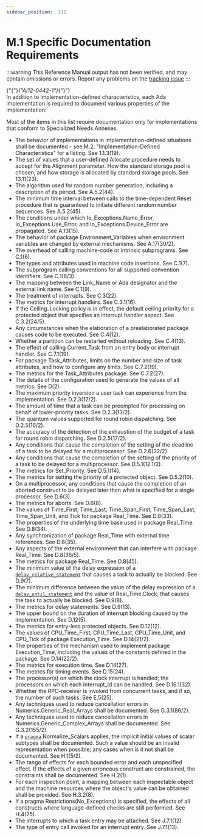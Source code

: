 ---
sidebar_position:  211
---

# M.1 Specific Documentation Requirements

:::warning
This Reference Manual output has not been verified,
and may contain omissions or errors.
Report any problems on the [tracking issue](https://github.com/ada-lang-io/ada-lang-io/issues/20)
:::


<p>{"{"}<em>{"AI12-0442-1"}</em>{"}"} <br />In addition to implementation-defined characteristics, each Ada implementation is required to document various properties of the implementation: <br /></p>

<Admonition type="aarm" aarm="ramification" title="Ramification: ">
<strong></strong>Most of the items in this list require documentation only for implementations that conform to Specialized Needs Annexes. <br /></Admonition>

<ul>
<li>The behavior of implementations in implementation-defined situations shall be documented - see M.2, "Implementation-Defined Characteristics" for a listing. See 1.1.3(19).<br /></li>
<li>The set of values that a user-defined Allocate procedure needs to accept for the Alignment parameter. How the standard storage pool is chosen, and how storage is allocated by standard storage pools. See 13.11(23).<br /></li>
<li>The algorithm used for random number generation, including a description of its period. See A.5.2(44).<br /></li>
<li>The minimum time interval between calls to the time-dependent Reset procedure that is guaranteed to initiate different random number sequences. See A.5.2(45).<br /></li>
<li>The conditions under which Io_Exceptions.Name_Error, Io_Exceptions.Use_Error, and Io_Exceptions.Device_Error are propagated. See A.13(15).<br /></li>
<li>The behavior of package Environment_Variables when environment variables are changed by external mechanisms. See A.17(30/2).<br /></li>
<li>The overhead of calling machine-code or intrinsic subprograms. See C.1(6).<br /></li>
<li>The types and attributes used in machine code insertions. See C.1(7).<br /></li>
<li>The subprogram calling conventions for all supported convention identifiers. See C.1(8/3).<br /></li>
<li>The mapping between the Link_Name or Ada designator and the external link name. See C.1(9).<br /></li>
<li>The treatment of interrupts. See C.3(22).<br /></li>
<li>The metrics for interrupt handlers. See C.3.1(16).<br /></li>
<li>If the Ceiling_Locking policy is in effect, the default ceiling priority for a protected object that specifies an interrupt handler aspect. See C.3.2(24/5).<br /></li>
<li>Any circumstances when the elaboration of a preelaborated package causes code to be executed. See C.4(12).<br /></li>
<li>Whether a partition can be restarted without reloading. See C.4(13).<br /></li>
<li>The effect of calling Current_Task from an entry body or interrupt handler. See C.7.1(19).<br /></li>
<li>For package Task_Attributes, limits on the number and size of task attributes, and how to configure any limits. See C.7.2(19).<br /></li>
<li>The metrics for the Task_Attributes package. See C.7.2(27).<br /></li>
<li>The details of the configuration used to generate the values of all metrics. See D(2).<br /></li>
<li>The maximum priority inversion a user task can experience from the implementation. See D.2.3(12/2).<br /></li>
<li>The amount of time that a task can be preempted for processing on behalf of lower-priority tasks. See D.2.3(13/2).<br /></li>
<li>The quantum values supported for round robin dispatching. See D.2.5(16/2).<br /></li>
<li>The accuracy of the detection of the exhaustion of the budget of a task for round robin dispatching. See D.2.5(17/2).<br /></li>
<li>Any conditions that cause the completion of the setting of the deadline of a task to be delayed for a multiprocessor. See D.2.6(32/2).<br /></li>
<li>Any conditions that cause the completion of the setting of the priority of a task to be delayed for a multiprocessor. See D.5.1(12.1/2).<br /></li>
<li>The metrics for Set_Priority. See D.5.1(14).<br /></li>
<li>The metrics for setting the priority of a protected object. See D.5.2(10).<br /></li>
<li>On a multiprocessor, any conditions that cause the completion of an aborted construct to be delayed later than what is specified for a single processor. See D.6(3).<br /></li>
<li>The metrics for aborts. See D.6(8).<br /></li>
<li>The values of Time_First, Time_Last, Time_Span_First, Time_Span_Last, Time_Span_Unit, and Tick for package Real_Time. See D.8(33).<br /></li>
<li>The properties of the underlying time base used in package Real_Time. See D.8(34).<br /></li>
<li>Any synchronization of package Real_Time with external time references. See D.8(35).<br /></li>
<li>Any aspects of the external environment that can interfere with package Real_Time. See D.8(36/5).<br /></li>
<li>The metrics for package Real_Time. See D.8(45).<br /></li>
<li>The minimum value of the delay expression of a <code><a href="../AA-9/AA-9.6#S0268">delay_relative_statement</a></code> that causes a task to actually be blocked. See D.9(7).<br /></li>
<li>The minimum difference between the value of the delay expression of a <code><a href="../AA-9/AA-9.6#S0267">delay_until_statement</a></code> and the value of Real_Time.Clock, that causes the task to actually be blocked. See D.9(8).<br /></li>
<li>The metrics for delay statements. See D.9(13).<br /></li>
<li>The upper bound on the duration of interrupt blocking caused by the implementation. See D.12(5).<br /></li>
<li>The metrics for entry-less protected objects. See D.12(12).<br /></li>
<li>The values of CPU_Time_First, CPU_Time_Last, CPU_Time_Unit, and CPU_Tick of package Execution_Time. See D.14(21/2).<br /></li>
<li>The properties of the mechanism used to implement package Execution_Time, including the values of the constants defined in the package. See D.14(22/2).<br /></li>
<li>The metrics for execution time. See D.14(27).<br /></li>
<li>The metrics for timing events. See D.15(24).<br /></li>
<li>The processor(s) on which the clock interrupt is handled; the processors on which each Interrupt_Id can be handled. See D.16.1(32).<br /></li>
<li>Whether the RPC-receiver is invoked from concurrent tasks, and if so, the number of such tasks. See E.5(25).<br /></li>
<li>Any techniques used to reduce cancellation errors in Numerics.Generic_Real_Arrays shall be documented. See G.3.1(86/2).<br /></li>
<li>Any techniques used to reduce cancellation errors in Numerics.Generic_Complex_Arrays shall be documented. See G.3.2(155/2).<br /></li>
<li>If a <code><a href="../AA-2/AA-2.8#S0019">pragma</a></code> Normalize_Scalars applies, the implicit initial values of scalar subtypes shall be documented. Such a value should be an invalid representation when possible; any cases when is it not shall be documented. See H.1(5/2).<br /></li>
<li>The range of effects for each bounded error and each unspecified effect. If the effects of a given erroneous construct are constrained, the constraints shall be documented. See H.2(1).<br /></li>
<li>For each inspection point, a mapping between each inspectable object and the machine resources where the object's value can be obtained shall be provided. See H.3.2(8).<br /></li>
<li>If a pragma Restrictions(No_Exceptions) is specified, the effects of all constructs where language-defined checks are still performed. See H.4(25).<br /></li>
<li>The interrupts to which a task entry may be attached. See J.7.1(12).<br /></li>
<li>The type of entry call invoked for an interrupt entry. See J.7.1(13).<br /></li>
</ul>
